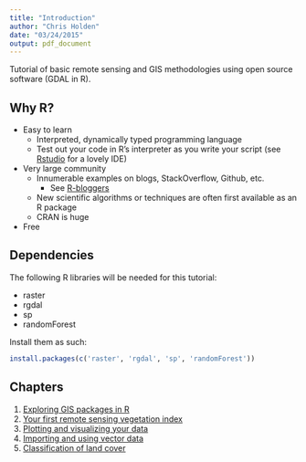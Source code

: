 ```yaml
---
title: "Introduction"
author: "Chris Holden"
date: "03/24/2015"
output: pdf_document
---
```


Tutorial of basic remote sensing and GIS methodologies using open source software (GDAL in R).

## Why R?

- Easy to learn
    * Interpreted, dynamically typed programming language
    * Test out your code in R's interpreter as you write your script (see [Rstudio](http://www.rstudio.com/) for a lovely IDE)
- Very large community
    * Innumerable examples on blogs, StackOverflow, Github, etc.
        + See [R-bloggers](http://www.r-bloggers.com/)
    * New scientific algorithms or techniques are often first available as an R package
    * CRAN is huge
- Free

## Dependencies

The following R libraries will be needed for this tutorial:

  - raster
  - rgdal
  - sp
  - randomForest
  
Install them as such:

``` r
install.packages(c('raster', 'rgdal', 'sp', 'randomForest'))
```

## Chapters

1. [Exploring GIS packages in R](chapter_1_GDAL.html)
2. [Your first remote sensing vegetation index](chapter_2_indices.html)
3. [Plotting and visualizing your data](chapter_3_visualization.html)
4. [Importing and using vector data](chapter_4_vector.html)
5. [Classification of land cover](chapter_5_classificationm.html)
